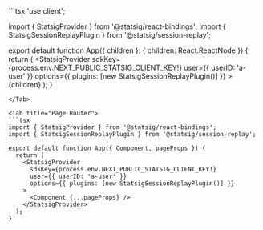 <Tabs>
<Tab title="App Router">
```tsx
'use client';

import { StatsigProvider } from '@statsig/react-bindings';
import { StatsigSessionReplayPlugin } from '@statsig/session-replay';

export default function App({ children }: { children: React.ReactNode }) {
  return (
    <StatsigProvider
      sdkKey={process.env.NEXT_PUBLIC_STATSIG_CLIENT_KEY!}
      user={{ userID: 'a-user' }}
      options={{ plugins: [new StatsigSessionReplayPlugin()] }}
    >
      {children}
    </StatsigProvider>
  );
}
```
</Tab>

<Tab title="Page Router">
```tsx
import { StatsigProvider } from '@statsig/react-bindings';
import { StatsigSessionReplayPlugin } from '@statsig/session-replay';

export default function App({ Component, pageProps }) {
  return (
    <StatsigProvider
      sdkKey={process.env.NEXT_PUBLIC_STATSIG_CLIENT_KEY!}
      user={{ userID: 'a-user' }}
      options={{ plugins: [new StatsigSessionReplayPlugin()] }}
    >
      <Component {...pageProps} />
    </StatsigProvider>
  );
}
```
</Tab>
</Tabs>


